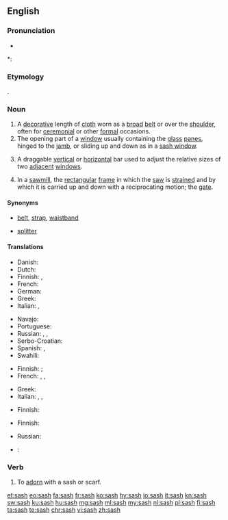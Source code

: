 ==English==

===Pronunciation===
* {{audio|en-us-sash.ogg|Audio (US)|lang=en}}

*: {{rhymes|æʃ}}

===Etymology===
{{etyl|ar|en}} {{term|شاش|tr=šāš||muslin cloth|lang=ar}}.

===Noun===
{{en-noun|es}}

# A [[decorative]] length of [[cloth]] worn as a [[broad]] [[belt]] or over the [[shoulder]], often for [[ceremonial]] or other [[formal]] occasions.
# The opening part of a [[window]] usually containing the [[glass]] [[panes]], hinged to the [[jamb]], or sliding up and down as in a [[sash window]].
# {{context|software|graphical user interface|lang=en}} A draggable [[vertical]] or [[horizontal]] bar used to adjust the relative sizes of two [[adjacent]] [[window]]s.
# In a [[sawmill]], the [[rectangular]] [[frame]] in which the [[saw]] is [[strain]]ed and by which it is carried up and down with a reciprocating motion; the [[gate]].

====Synonyms====
* {{sense|decorative length of cloth}} [[belt]], [[strap]], [[waistband]]
* {{sense|GUI}} [[splitter]]

====Translations====
{{trans-top|decorative length of cloth}}
* Danish: {{t|da|skærf|n}}
* Dutch: {{t|nl|sjerp}}
* Finnish: {{t+|fi|nauha}}, {{t+|fi|vyö}}
* French: {{t+|fr|écharpe|f}}
* German: {{t|de|Schärpe|f}}
* Greek: {{t+|el|ζώνη|f|tr=zóni}}
* Italian: {{t+|it|fascia|f}}, {{t+|it|sciarpa|f}}
{{trans-mid}}
* Navajo: {{t|nv|sis}}
* Portuguese: {{t+|pt|faixa|f}}
* Russian: {{t+|ru|по́яс|m|sc=Cyrl}}, {{t+|ru|куша́к|m|sc=Cyrl}} {{qualifier|belt}}, {{t+|ru|ле́нта|f|sc=Cyrl}} {{qualifier|tape, ribbon, band}}
* Serbo-Croatian: {{t|sh|ešarpa}}
* Spanish: {{t+|es|banda|f}}, {{t+|es|faja|f}}
* Swahili: {{t+|sw|shuka}}
{{trans-bottom}}

{{trans-top|opening part of a window}}
* Finnish: {{t+|fi|ikkuna}}; {{t|fi|ikkunanpuite}}
* French: {{t+|fr|ventail|m}}, {{t+|fr|battant|m}}, {{t+|fr|ouvrant|m}}
{{trans-mid}}
* Greek: {{t+|el|ορθοστάτης|m|tr=orthostátis}}
* Italian: {{t+|it|battente|m}}, {{t+|it|anta|f}}, {{t+|it|persiana|f}}
{{trans-bottom}}

{{trans-top|graphical user interface: draggable bar}}
* Finnish: {{t+|fi|kehys}}
{{trans-mid}}
{{trans-bottom}}

{{trans-top|rectangular frame in which a saw is strained}}
* Finnish: {{t+|fi|raami}}
{{trans-mid}}
* Russian: {{t+|ru|ра́ма|f|sc=Cyrl}}
{{trans-bottom}}

{{checktrans-top}}
* {{ttbc|fr}}: {{t|fr|large ceinture à noeud}}
{{trans-bottom}}

===Verb===
{{en-verb|sash|es}}

# {{context|transitive|lang=en}} To [[adorn]] with a sash or scarf.
#: {{rfquotek|Burke}}

[[et:sash]]
[[eo:sash]]
[[fa:sash]]
[[fr:sash]]
[[ko:sash]]
[[hy:sash]]
[[io:sash]]
[[it:sash]]
[[kn:sash]]
[[sw:sash]]
[[ku:sash]]
[[hu:sash]]
[[mg:sash]]
[[ml:sash]]
[[my:sash]]
[[nl:sash]]
[[pl:sash]]
[[fi:sash]]
[[ta:sash]]
[[te:sash]]
[[chr:sash]]
[[vi:sash]]
[[zh:sash]]